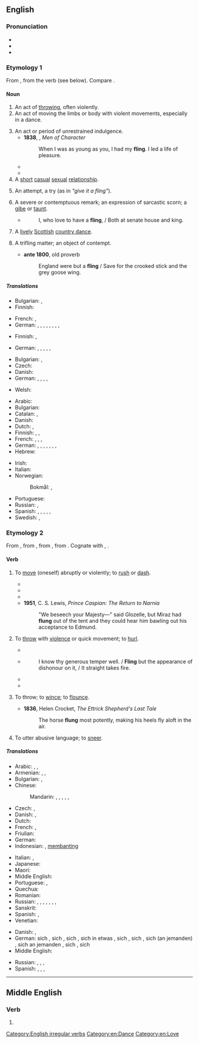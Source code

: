 {{also|Fling}}
==English==

===Pronunciation===
* {{IPA|en|/ˈflɪŋ/}}
* {{audio|en|en-us-fling.ogg|Audio (US)}}
* {{rhymes|en|ɪŋ|s=1}}

===Etymology 1===
From {{inh|en|enm|fling}}, from the verb (see below). Compare {{cog|is|flengur|t=a fast sprint}}.

====Noun====
{{en-noun}}

# An act of [[throw]]ing, often violently.
# An act of moving the limbs or body with violent movements, especially in a dance.
#: {{ux|en|the '''fling''' of a horse}}
# An act or period of unrestrained indulgence.
#* '''1838''', {{w|Douglas William Jerrold}}, ''Men of Character''
#*: When I was as young as you, I had my '''fling'''. I led a life of pleasure.
#* {{quote-book|1=en|year=1891|author={{w|Thomas Hardy}}|title={{w|Tess of the d'Urbervilles}}|publisher=James R. Osgood, McIlvaine and Co.|location=London|volume=1|page=23|passage="I am inclined to go and have a '''fling''' with them. Why not all of us — just for a minute or two — it will not detain us long?"}}
#* {{quote-journal|en|year=1960|month=February|author=Cecil J. Allen|title=Locomotive Running Past and Present|journal=Trains Illustrated|page=113|text=Here again steam is having its last '''fling''', and the "dual link" drivers at Brunswick shed, Liverpool, already are alternating steam and diesel duties.}}
# A [[short]] [[casual]] [[sexual]] [[relationship]].
#: {{syn|en|affairette|dalliance|hookup|liaison}}
#: {{ux|en|I had a '''fling''' with a girl I met on holiday.}}
# {{lb|en|figuratively}} An attempt, a try (as in ''"give it a fling"'').
# {{lb|en|obsolete}} A severe or contemptuous remark; an expression of sarcastic scorn; a [[gibe]] or [[taunt]].
#* {{RQ:Swift Epistle to a Lady}}
#*: I, who love to have a '''fling''', / Both at senate house and king.
# A [[lively]] [[Scottish]] [[country dance]].
#: {{ux|en|the Highland '''fling'''}}
# {{lb|en|obsolete}} A trifling matter; an object of contempt.
#* '''ante 1800''', old proverb
#*: England were but a '''fling''' / Save for the crooked stick and the grey goose wing.

=====Translations=====
{{trans-top|act of throwing}}
* Bulgarian: {{t+|bg|хвърляне|n}}, {{t+|bg|мятане|n}}
* Finnish: {{t+|fi|heitto}}
{{trans-mid}}
* French: {{t+|fr|jet}}, {{t+|fr|lancé}}
* German: {{t+|de|Schleudern|n}}, {{t+|de|Wurf|m}}, {{t|de|Werfen|n}}, {{t|de|Hinschleudern|n}}, {{t|de|Hinwerfen|n}}, {{t|de|Herumwerfen|n}}, {{t+|de|Schwingen|n}}, {{t+|de|Stossen|n}}, {{t+|de|Stoß|m}}
{{trans-bottom}}

{{trans-top|act of moving the limbs or body with violent movements}}
* Finnish: {{t+|fi|sätkiminen}}, {{t|fi|sätke}}
{{trans-mid}}
* German: {{t|de|ruckartige Bewegung|f}}, {{t+|de|Schwung|m}}, {{t+|de|Schwingen|n}}, {{t|de|Schütteln|n}}, {{t|de|Schlagen|n}}, {{t+|de|Reissen|n}}
{{trans-bottom}}

{{trans-top|act of unrestrained indulgence}}
* Bulgarian: {{t+|bg|веселие|n}}, {{t+|bg|развлечение|n}}
* Czech: {{t|cs|vyhodit si z kopýtka}}
* Danish: {{t|da|lejlighed til at slå sig løs}}
* German: {{t+|de|Spaß|m}}, {{t|de|wilde Zeit|f}}, {{t|de|ausgelassene Zeit|f}}, {{t+|de|Sause|f}}, {{t+|de|Gaudi|f}}
{{trans-mid}}
* Welsh: {{t|cy|sbri|f}}
{{trans-bottom}}

{{trans-top|short sexual relationship}}
* Arabic: {{t|ar|قَذْف|m}}
* Bulgarian: {{t+|bg|флирт|m|sc=Cyrl}}
* Catalan: {{t+|ca|aventura|f}}, {{t+|ca|rotllo|m}}
* Danish: {{t+|da|affære|c}}
* Dutch: {{t+|nl|slippertje|n}}, {{t+|nl|avontuurtje|n}}
* Finnish: {{t|fi|pikasuhde}}, {{t+|fi|säätö}}, {{t+|fi|hoito}}
* French: {{t+|fr|aventure|f}}, {{t+|fr|passade|f}}, {{t+|fr|liaison|f}}, {{t+|fr|amourette|f}}
* German: {{t|de|[[kurze]] [[Affäre]]|f}}, {{t+|de|Seitensprung|m}}, {{t+|de|Liebelei|f}}, {{t+|de|Liebschaft|f}}, {{t|de|Krösken|n}}, {{t+|de|Techtelmechtel|n}}, {{t+|de|Bettgeschichte|f}}, {{t|de|[[flüchtig]]e Affäre|f}}
* Hebrew: {{t+|he|סטוץ|m|tr=stutz}}
{{trans-mid}}
* Irish: {{t|ga|spallaíocht|f}}
* Italian: {{t+|it|avventura}}
* Norwegian:
*: Bokmål: {{t+|nb|eventyr|n}}, {{t+|nb|affære|m}}
* Portuguese: {{t+|pt|caso|m}}
* Russian: {{t+|ru|рома́н|m}}, {{t|ru|[[любо́вное]] [[увлече́ние]]|n}}
* Spanish: {{t+|es|aventura|f}}, {{t+|es|lío|m}}, {{t+|es|rollo|m}}, {{t+|es|devaneo|m}}, {{t|es|[[escarceo]] [[amoroso]]|m}}, {{t+|es|amorío|m}}
* Swedish: {{t+|sv|äventyr|n}}, {{t+|sv|affär|c}}
{{trans-bottom}}

===Etymology 2===
From {{inh|en|enm|flyngen}}, from {{der|en|non|flengja|t=to whip}}, from {{der|en|gem-pro|*flangijaną|t=to beat, whip}}, from {{der|en|ine-pro|*pleh₂k-|t=to beat}}. Cognate with {{cog|is|flengja|t=to spank}}, {{cog|no|flengja|t=to rip, tear, or fling open}}.

====Verb====
{{en-verb|flings|flinging|flung|past2_qual=colloquial or dialectal, nonstandard|past2=flang|past3_qual=nonstandard|past3=flinged|past_ptc2_qual=nonstandard|past_ptc2=flinged}}

# {{lb|en|intransitive|now|archaic}} To [[move]] (oneself) abruptly or violently; to [[rush]] or [[dash]].
#* {{RQ:Milton Poems|poem=L'Allegro|passage=And crop-full, out of doors he '''flings'''.}}
#*{{RQ:Richardson Clarissa|passage=I see, sir, said I, I see what a man I am with. […] And away I '''flung''', leaving him seemingly vexed, and in confusion.|letter=113}}
#* {{RQ:Browning Aurora Leigh|text=I '''flung''' closer to his breast, / As sword that, after battle, '''flings''' to sheath.}}
#* '''1951''', C. S. Lewis, ''Prince Caspian: The Return to Narnia''
#*: "We beseech your Majesty—" said Glozelle, but Miraz had '''flung''' out of the tent and they could hear him bawling out his acceptance to Edmund.
# {{lb|en|transitive}} To [[throw]] with [[violence]] or quick movement; to [[hurl]].
#* {{RQ:Dryden Juvenal Satires|chapter=Juvenal|satire=7|passage='Tis Fate that casts the Dice, and as she '''flings''',<br>Of Kings makes Pedants, and of Pedants Kings.}}
#* {{RQ:Addison Cato|1|1}}
#*: I know thy generous temper well. / '''Fling''' but the appearance of dishonour on it, / It straight takes fire.
#* {{quote-text|en|year=2011|author=Tom Fordyce|title=Rugby World Cup 2011: England 12-19 France|url=http://news.bbc.co.uk/sport1/hi/rugby_union/15210221.stm|passage=Wilkinson was struggling, sending the re-start straight into touch and '''flinging''' a pass the same way, and France then went close to the first try of the contest as Clerc took a long pass out on the left and was just bundled into touch by the corner flag.}}
#* {{quote-journal|en|date=2022 January 12|author=Benedict le Vay|title=The heroes of Soham...|journal=RAIL|issue=948|page=43|text=Signalman Bridges was killed by the blast, as was fireman Nightall. Amazingly, driver Gimbert came round some 200 yards away, on the grass outside the ''Station Hotel'' where he had been '''flung'''.}}
# {{lb|en|intransitive|archaic}} To throw; to [[wince]]; to [[flounce]].
#* '''1836''', Helen Crocket, ''The Ettrick Shepherd's Last Tale''
#*: The horse '''flung''' most potently, making his heels fly aloft in the air.
# {{lb|en|intransitive|archaic}} To utter abusive language; to [[sneer]].
#: {{ux|en|The scold began to flout and '''fling'''.}}

=====Translations=====
{{trans-top|to throw with violence or quick movement; to hurl}}
* Arabic: {{t+|ar|صَبَّ}}, {{t|ar|رَمَّى}}, {{t|ar|اِنْدَفَعَ}}
* Armenian: {{t+|hy|շպրտել}}, {{t+|hy|նետել}}, {{t+|hy|գցել}}
* Bulgarian: {{t+|bg|хвърлям|sc=Cyrl}}, {{t+|bg|запращам|sc=Cyrl}}
* Chinese:
*: Mandarin: {{t+|cmn|拋|sc=Hani}}, {{t+|cmn|抛|tr=pāo|sc=Hani}}, {{t+|cmn|投|tr=tóu|sc=Hani}}, {{t+|cmn|鑄|sc=Hani}}, {{t+|cmn|铸|tr=zhù|sc=Hani}}, {{t+|cmn|扔|tr=rēng|sc=Hani}}
* Czech: {{t|cs|mrštit}}, {{t+|cs|hodit}}
* Danish: {{t+|da|smide}}, {{t+|da|kaste}}
* Dutch: {{t+|nl|smijten}}
* French: {{t+|fr|jeter}}, {{t+|fr|balancer}}
* Friulian: {{t|fur|slançâ}}
* German: {{t+|de|schleudern}}
* Indonesian: {{t+|id|banting}}, [[banting|membanting]]
{{trans-mid}}
* Italian: {{t+|it|slanciare}}, {{t+|it|scagliare}}
* Japanese: {{t+|ja|投げる|tr=[[なげる]], nageru}}
* Maori: {{t|mi|tāhoa}}
* Middle English: {{t|enm|flyngen}}
* Portuguese: {{t+|pt|arremessar}}, {{t+|pt|lançar}}
* Quechua: {{t|qu|chuqay}}
* Romanian: {{t+|ro|arunca}}
* Russian: {{t+|ru|броса́ть|impf}}, {{t+|ru|бро́сить|pf}}, {{t+|ru|кида́ть|impf}}, {{t+|ru|ки́нуть|pf}}, {{t+|ru|мета́ть|impf}}, {{t+|ru|метну́ть|pf}}, {{t+|ru|швыря́ть|impf}}, {{t+|ru|швырну́ть|pf}}
* Sanskrit: {{t+|sa|क्षिपति}}
* Spanish: {{t+|es|aventar}}, {{t+|es|lanzar}}
* Venetian: {{t|vec|slansar}}
{{trans-bottom}}

{{trans-top|to throw oneself in a violent or hasty manner; to rush or spring with violence or haste}}
* Danish: {{t|da|styrte}}, {{t+|da|fare}}
* German: sich {{t+|de|werfen}}, sich {{t+|de|hinwerfen}}, sich {{t+|de|hinschleudern}}, sich in etwas {{t+|de|stürzen}}, sich {{t+|de|hinunterwerfen}}, sich {{t+|de|hinunterstürzen}}, sich (an jemanden) {{t|de|heranwerfen}}, sich an jemanden {{t|de|ranwerfen}}, sich {{t+|de|herumwerfen}}, sich {{t|de|fallen lassen}}
* Middle English: {{t|enm|flyngen}}
{{trans-mid}}
* Russian: {{t+|ru|бро́ситься|pf}}, {{t+|ru|броса́ться|impf}}, {{t+|ru|ки́нуться|pf}}, {{t+|ru|кида́ться|impf}}
* Spanish: {{t+|es|tirarse}}, {{t+|es|lanzarse}}, {{t+|es|echarse}}, {{t+|es|arrojarse}}
{{trans-bottom}}

[[Category:English irregular verbs]]
[[Category:en:Dance]]
[[Category:en:Love]]

----

==Middle English==

===Verb===
{{head|enm|verb}}

# {{alt form|enm|flyngen}}